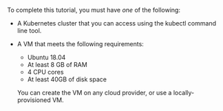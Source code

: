 To complete this tutorial, you must have _one_ of the following:

* A Kubernetes cluster that you can access using the kubectl command line tool.
* A VM that meets the following requirements:
  * Ubuntu 18.04
  * At least 8 GB of RAM
  * 4 CPU cores
  * At least 40GB of disk space

  You can create the VM on any cloud provider, or use a locally-provisioned VM.
